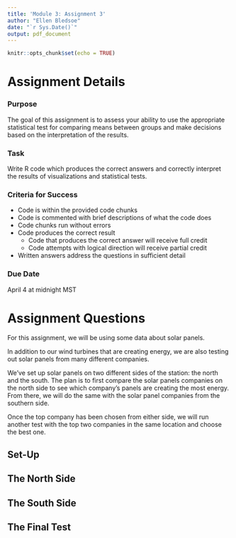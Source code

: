 ```yaml
---
title: 'Module 3: Assignment 3'
author: "Ellen Bledsoe"
date: "`r Sys.Date()`"
output: pdf_document
---
```


```r
knitr::opts_chunk$set(echo = TRUE)
```

# Assignment Details

### Purpose

The goal of this assignment is to assess your ability to use the appropriate statistical test for comparing means between groups and make decisions based on the interpretation of the results.

### Task

Write R code which produces the correct answers and correctly interpret the results of visualizations and statistical tests.

### Criteria for Success

-   Code is within the provided code chunks
-   Code is commented with brief descriptions of what the code does
-   Code chunks run without errors
-   Code produces the correct result
    -   Code that produces the correct answer will receive full credit
    -   Code attempts with logical direction will receive partial credit
-   Written answers address the questions in sufficient detail

### Due Date

April 4 at midnight MST

# Assignment Questions

For this assignment, we will be using some data about solar panels.

In addition to our wind turbines that are creating energy, we are also testing out solar panels from many different companies. 

We've set up solar panels on two different sides of the station: the north and the south. The plan is to first compare the solar panels companies on the north side to see which company's panels are creating the most energy. From there, we will do the same with the solar panel companies from the southern side.

Once the top company has been chosen from either side, we will run another test with the top two companies in the same location and choose the best one.

## Set-Up

## The North Side

## The South Side

## The Final Test

